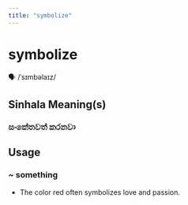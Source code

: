 ```yaml
---
title: "symbolize"
---
```


# symbolize

🗣️ /ˈsɪmbəlaɪz/

## Sinhala Meaning(s)

### සංකේතවත් කරනවා

## Usage

### ~ something

- The color red often symbolizes love and passion.

